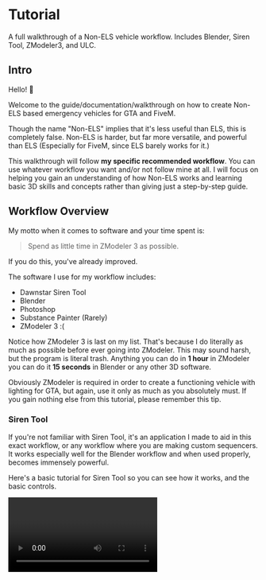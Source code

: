 
# Tutorial
A full walkthrough of a Non-ELS vehicle workflow. Includes Blender, Siren Tool, ZModeler3, and ULC.
## Intro

Hello! 👋

Welcome to the guide/documentation/walkthrough on how to create Non-ELS based emergency vehicles for GTA and FiveM.&#x20;

Though the name "Non-ELS" implies that it's less useful than ELS, this is completely false. Non-ELS is harder, but far more versatile, and powerful than ELS (Especially for FiveM, since ELS barely works for it.)

This walkthrough will follow **my specific recommended workflow**. You can use whatever workflow you want and/or not follow mine at all. I will focus on helping you gain an understanding of how Non-ELS works and learning basic 3D skills and concepts rather than giving just a step-by-step guide.

## Workflow Overview

My motto when it comes to software and your time spent is:

> Spend as little time in ZModeler 3 as possible.

If you do this, you've already improved.

The software I use for my workflow includes:

* Dawnstar Siren Tool
* Blender
* Photoshop
* Substance Painter (Rarely)
* ZModeler 3 :(

Notice how ZModeler 3 is last on my list. That's because I do literally as much as possible before ever going into ZModeler. This may sound harsh, but the program is literal trash. Anything you can do in **1 hour** in ZModeler you can do it **15 seconds** in Blender or any other 3D software.

Obviously ZModeler is required in order to create a functioning vehicle with lighting for GTA, but again, use it only as much as you absolutely must. If you gain nothing else from this tutorial, please remember this tip.

### Siren Tool

If you're not familiar with Siren Tool, it's an application I made to aid in this exact workflow, or any workflow where you are making custom sequencers. It works especially well for the Blender workflow and when used properly, becomes immensely powerful.

Here's a basic tutorial for Siren Tool so you can see how it works, and the basic controls.

<Video url="https://www.youtube.com/watch?v=9o2ZMGoNrgM"/>

When Siren Tool becomes really powerful is when you are trying to use complex techniques like siren layering, and siren reusing.

**Reusing sirens** is easy without Siren Tool (ST), but with ST it's possible to make it much more useful, and intentional.

**Stacking sirens** without Siren Tool is doable, but difficult and impractical, but ST makes it easier and more useful.

I will cover these more in depth later (or in course)

### Blender

If you haven't heard of Blender, you may be living under a rock. It's an open-source 3D modeling software on its way to become the industry standard.

I cannot understate how useful and helpful Blender is for this process, if you are on the edge about learning it, do it. It's not as intimidating as it looks, 75% of the features in Blender you will not need for what you're doing for GTA and FiveM.

[Here's the link.](https://www.blender.org/features/)

Not only does Blender allow you to create your own custom assets, which makes everything both easier for you and look better in the end, but it can contribute to every step of the process except for the actual scaling and compounding of your Sirens.

Used in conjunction with Siren Tool you can make some extremely advanced patterns, make lighting stages with ease, position props and lights in seconds, unwrap and UV objects in minutes, and much more.

Not to mention, you can make some really sexy **renders** of your vehicles in Blender like this one...

![image](https://user-images.githubusercontent.com/48927090/204692465-e9ca58fe-3e82-4603-957a-42adf3f19215.png)

which will make you feel like this:

![](https://i.imgur.com/yGevBzN.gif)

You can use any other 3D software and accomplish all of the same things as Blender.

### Photoshop

Photoshop is used for editing images.

Nice.

This is useful for Non-ELS vehicles if you're making your own assets, making your own textures for someone else's assets, fixing textures that someone messed up, or making small adjustments to textures.

Example: Sometimes white textures are too blinding and lack contrast, so you can take the texture into Photoshop and mess with the levels so you can turn down the sun a bit.

Most devs make their white textures look like this:

![image](https://user-images.githubusercontent.com/48927090/204695733-c22a7135-2ac0-4c70-9287-6a7e4a273f7a.png)

In reality, this is the ideal value range for a white emissive:

![image](https://user-images.githubusercontent.com/48927090/204695774-8eb0c623-cead-4e15-bb1c-e9d94be019d6.png)

Photoshop is great for fixing "issues" like this.

Sometimes it's easier and better to just make your own textures, which Photoshop will allow you to do, and sometimes it's just for adjustments. It's pretty simple, but makes a big difference in your final result.

Also if you are skinning your cars yourself, this is a good tool for that.

[Here's the link if you're interested.](https://www.adobe.com/products/photoshop.html)

Pretty sure there's a discount for students on the full Adobe Suite.

### Substance Painter

Substance Painter is a 3D texture painting software. I almost never need to use this for GTA or FiveM.

Substance Painter would come into play if you were making your own assets. If you make your own assets, or you knew what Substance Painter was before this, you probably don't need any further explanation.

If you don't make your own assets you don't need to worry about this, and even if you do, it's only needed for more complex assets like full lightbars or interior parts. Most simple assets can be done using simple materials and UV mapping in Blender.

[Here's a preview!](https://youtu.be/RLRqUs0rSp8)

[Here's the link to purchase if you're interested.](https://www.adobe.com/products/substance3d-painter.html)

I think it's still free for students with a school email.

### ZModeler3

Zmod is vital piece of software for creating any type of vehicles within GTA. Some tips to help you while using zmodeler include:

* Save backups as often as possible,
* Ensure you have your autosave settings set to as soon as possible but not too often to affect your work flow,
* Make sure you have more than 1 autosave files generated, this reduces the possibility of autosave file corruption
* Tred slowely and carefully while using it to ensure you crash the software as little as possible,

There isn't a lot of video tutorials on zmod as its a very specific software to a few games (GTA / ETS / Watch Dogs / Emergency 4 / Mafia 2 & Sims 3). A good channel i've found is [13StewartC (A No Pixel Dev).](https://www.youtube.com/@13Stewartc) his videos include:

* [Learning the basics of zmod](https://www.youtube.com/watch?v=a6Rb9WEQz1g)
* [Importing / working with / creating custom vehicle animations,](https://www.youtube.com/watch?v=jxWz4wcYM0E\&t=257s)
* [Using VehFuncs to make car parts work,](https://www.youtube.com/watch?v=P1CX4\_iLAmI)
* [Fixing issues such as window tint on vehicles,](https://www.youtube.com/watch?v=jPzcflA0-mE)
* [Making mirrors look pretty good,](https://www.youtube.com/watch?v=aQuQftteH2o)
* [Creating animated UVs,](https://www.youtube.com/watch?v=5to7OEGBek4)
* [Creating LODs](https://www.youtube.com/watch?v=Awx6l\_gXRpo)
* [Converting vehicles from other games to GTA,](https://www.youtube.com/watch?v=uC4TTi5oINM)
* [How to use the attach tool,](https://www.youtube.com/watch?v=S2ODnOiWBvA)

He has a lot more videos on his channel and its worth a check out if you are looking to get into vehicle development for GTA.

Now that the basics of zmod has been covered, to create Non ELS vehicles it gets a tad more complicated and is where zmod comes in very handy. Here's a video on how to create Non-ELS vehicles that you can watch here:

<Video url="https://www.youtube.com/watch?v=1a9vSk89RL4"/>

## What is Actually Happening?

If the most important tip in this tutorial is to use ZModeler as little as possible, this is the second most important... Actually this is probably the most important. If you are only going to take one thing from this tutorial, forget the thing about ZModeler and remember this section.

Most of the tutorials you have seen by now on Youtube or elsewhere have probably spent a few seconds explaining **HOW** things work, and they definitely didn't explain **WHY** they work that way.

With just this small piece of fundamental 3D knowledge, everything will make much more sense. Don't be scared if things start to click over and over again while you read this.

When Sirens "flash" in GTA/FiveM, they're not actually "flashing". What they're actually doing is scaling up and scaling down really quickly.

Now you're probably saying:

> Woah! "Scaling" I've heard that before, that's what I do to the sirens in ZModeler!

![](https://t8521189.p.clickup-attachments.com/t8521189/5b3042ec-65f5-419f-a164-6809fcf958aa/giphy.gif)

Very good, your brain is on the right track.

Imagine this is your emissive mesh:

![image](https://user-images.githubusercontent.com/48927090/204694391-79d83f8b-2e10-474a-b6bf-57ad62931eac.png)

Let's make it look nicer so you don't have to imagine as hard,

This is your emissive mesh scaled at 1.0 (or 100%):

![image](https://user-images.githubusercontent.com/48927090/204694490-6d12779d-c3ad-4ec1-aab8-2754bb0c48c6.png)

This is your emissive mesh scaled to 0.1 (or 10%):

![image](https://user-images.githubusercontent.com/48927090/204694555-da1386b8-2d83-4f3d-90a0-ebdffc40f654.png)

This is what your mesh does in game when the pattern is running:

![](https://i.imgur.com/pjWJc6T.gif)

See that orange dot? That's called the **origin** of the object (the mesh (the emissive)).![](https://t8521189.p.clickup-attachments.com/t8521189/9cdd36af-e11a-46d8-bdb6-88077cc2a5b7/image.png)

Notice how when the mesh is scaled, it moves towards the origin.

This is why it's so important to not mess up the "axes"/"pivot" of your mesh in ZModeler after you have positioned your object. Otherwise your mesh will not scale to the proper location.

This is also why rotating your environment lighting and meshes is so complicated and fragile.

In ZModeler the origin is the axis, the red green and blue lines that look something like this.

![](https://t8521189.p.clickup-attachments.com/t8521189/1587f140-e61f-4bb6-a2a6-a79043511aa9/image.png)

So yeah, that's what is happening. **Remember this**.

## Steps

_Still a work in progress and will continue to be updated._

### 1. Get Assets

There many different locations to obtain assets. Some are very high quality and some may not be depending on the creator. Be sure to check the NightShift Studios discord for any released assets. Below are links to assets on various different sites that are free. This list will continue to be updated as new information is released.

| LCPDFR        | [https://www.lcpdfr.com/downloads/dev-resources/](https://www.lcpdfr.com/downloads/dev-resources/)                                           |
| ------------- | -------------------------------------------------------------------------------------------------------------------------------------------- |
| Modding Forum | [https://www.modding-forum.com/forums/board/47-development-resources/](https://www.modding-forum.com/forums/board/47-development-resources/) |

### 2. Make Assets

Couldn’t find the assets you wanted, at the quality you wanted in step 1? Or maybe you just prefer to make your own assets?

This is the time to use Blender or the 3D software if your choice to model your assets and texture them!

I mostly only use my own assets, and I only use Federal Signal lighting, so I don’t usually have to spend much time deciding what assets to use, but if you prefer to mix it up, you may want to visit step 3 below and then come back to step 2. Repeat as needed!

### 3. Plan Vehicle

In this step, spend some time looking at inspiration, and planning out how you want to layout your lights, what features your finished product will have, and what you want your pattern to be.

You may want to draw something simple out on paper or using software like Photoshop if you have a complex idea. Having something to refer back to when you’re confused later will definitely he helpful.

### 4. Make Pattern

There are several steps involved in making a pattern. Prior to the release of SirenTool, creating a siren was a painstaking process. You had to envision the pattern in your head and then attempt to apply that pattern to binary and complete it with many hours of trial and error. This section of the guide will help to create a pattern mostly using the SirenTool but will offer support for non-owning developers as well.

### 5. Create Emissive Meshes in Blender

Steps 5 and 6 are interchangeable!

It's best to have your lights cleaned up and with emissive meshes for each module before positioning them.

This is helpful when it's something you will have to rotate, as once a mesh is rotated it becomes a huge pain to then position emissive meshes later. Also if it's an ion or other light that you will be duplicating, it should be ready to be duplicated.

You can however position your lightbars where they need to be, just don't rotate them at all for now.

### 6. Position Lights in Blender

### 7. Export Assets to ZModeler3

### 8. Do ZModeler3 Things

### 9. Position Other Assets in Blender

### 10. Model Wiring and Other Details in Blender

### 11. Export Interior Assets and Details to ZModeler3

### 12. Meta Files

For more details about the content in each .meta files, you can view the other pages of this documents.

Direct links:

* [Carcols.meta](https://doc.clickup.com/p/h/841f5-49/fcc06adefbff139)
* [Carvariations.meta](https://doc.clickup.com/p/h/841f5-56/561f67429883b1c)
* [Vehicles.meta](https://doc.clickup.com/p/h/841f5-127/d4dca1dd6666ce6)
